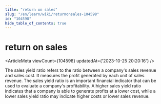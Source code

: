 ```yaml
---
title: "return on sales"
slug: "/en/learn/wiki/returnonsales-104598"
id: "104598"
hide_table_of_contents: true
---
```



<Breadcrumbs current="return on sales" />

# return on sales

<ArticleMeta viewCount={104598} updatedAt={'2023-10-25 20:20:16'} />
<div className='border-solid border-b border-t-0 my-4 border-[var(--ifm-color-gray-300)]' />

The sales yield ratio refers to the ratio between a company's sales revenue and sales cost. It measures the profit generated by each unit of sales revenue. The sales yield ratio is an important financial indicator that can be used to evaluate a company's profitability. A higher sales yield ratio indicates that a company is able to generate profits at a lower cost, while a lower sales yield ratio may indicate higher costs or lower sales revenue.
